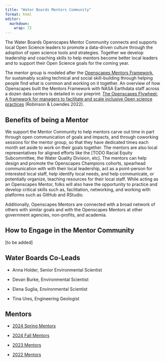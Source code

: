 ```yaml
---
title: "Water Boards Mentors Community"
format: html
editor: 
  markdown: 
    wrap: 72
---
```


The Water Boards Openscapes Mentor Community connects and supports local
Open Science leaders to promote a data-driven culture through the
adoption of open science tools and strategies. Together we develop
leadership and coaching skills to help mentors become better local
leaders and to support their Open Science goals for the coming year.

The mentor group is modeled after the [Openscapes Mentors
Framework](https://openscapes.github.io/approach-guide/mentors-framework),
for sustainably scaling technical and social skill-building through
helping people find what is common and working on it together. An
overview of how Openscapes built the Mentors Framework with NASA
Earthdata staff across a dozen data centers is detailed in our preprint:
[The Openscapes Flywheel: A framework for managers to facilitate and
scale inclusive Open science
practices](https://eartharxiv.org/repository/view/4560/) (Robinson &
Lowndes 2022).

## Benefits of being a Mentor

We support the Mentor Community to help mentors carve out time in part
through open communication of goals and impacts, and through coworking
sessions for the mentor group, so that they have dedicated times each
month set aside to work on their goals together. The mentors are also
local representatives for aligned efforts like the \[TODO Racial Equity
Subcommittee, the Water Quality Division, etc\]. The mentors can help
design and promote the Openscapes Champions cohorts, spearhead
communication with with their local leadership, act as a point-person
for interested local staff, help identify local needs, and help
communicate, or potentially organize, teaching resources for their local
staff. While acting as an Openscapes Mentor, folks will also have the
opportunity to practice and develop critical skills such as,
facilitation, networking, and working with platforms such as GitHub and
RStudio.

Additionally, Openscapes Mentors are connected with a broad network of
others with similar goals and with the Openscapes Mentors at other
government agencies, non-profits, and academia.

## How to Engage in the Mentor Community

\[to be added\]

## Water Boards Co-Leads

-   Anna Holder, Senior Environmental Scientist

-   Devan Burke, Environmental Scientist

-   Elena Suglia, Environmental Scientist

-   Tina Ures, Engineering Geologist

## Mentors

-   [2024 Spring
    Mentors](https://github.com/Openscapes/2024-swrcb-spring)

-   [2024 Fall Mentors](https://github.com/Openscapes/2024-swrcb-fall)

-   [2023 Mentors](https://github.com/Openscapes/2023-swrcb)

-   [2022 Mentors](https://github.com/Openscapes/2022-swrcb)
